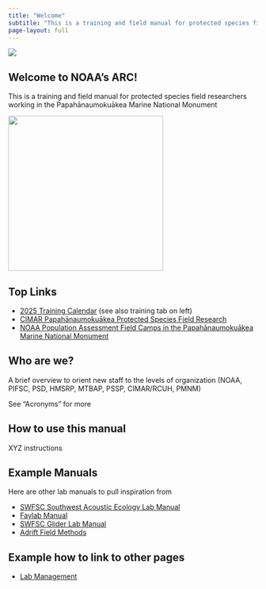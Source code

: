 ```yaml
---
title: "Welcome"
subtitle: "This is a training and field manual for protected species field researchers working in the Papahānaumokuākea Marine National Monument"
page-layout: full
---
```


![](content/images/2018_EastPano-light.JPG)

## Welcome to NOAA's ARC!

This is a training and field manual for protected species field researchers working in the Papahānaumokuākea Marine National Monument

![](content/images/FieldCampSticker0827 shrunk to fit.jpg){width="313"}

## Top Links

-   [2025 Training Calendar](https://docs.google.com/spreadsheets/d/1OV38aqmozr1M2S0mQMCeSKyBR_erWXjjPL0ZV0qQPqk/edit?gid=835735977#gid=835735977) (see also training tab on left)
-   [CIMAR Papahānaumokuākea Protected Species Field Research](https://www.soest.hawaii.edu/cimar/pps_field_research/)
-   [NOAA Population Assessment Field Camps in the Papahānaumokuākea Marine National Monument](https://www.fisheries.noaa.gov/pacific-islands/population-assessments/population-assessment-field-camps-papahanaumokuakea-marine-national-monument)

## Who are we?

A brief overview to orient new staff to the levels of organization
(NOAA, PIFSC, PSD, HMSRP, MTBAP, PSSP, CIMAR/RCUH, PMNM)

See "Acronyms" for more

## How to use this manual

XYZ instructions

## Example Manuals

Here are other lab manuals to pull inspiration from

-   [SWFSC Southwest Acoustic Ecology Lab Manual](https://sael-swfsc.github.io/SAEL-lab-manual/)
-   [Faylab Manual](https://thefaylab.github.io/lab-manual/)
-   [SWFSC Glider Lab Manual](https://swfsc.github.io/glider-lab-manual/)
-   [Adrift Field Methods](https://sael-swfsc.github.io/adrift-field-methods/)

## Example how to link to other pages

-   [Lab Management](https://nmfs-ost.github.io/PAM_template_lab_manual/content/LabManagement.html)
